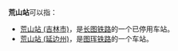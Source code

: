 '''荒山站'''可以指：
*[[荒山站_(吉林市)|荒山站 (吉林市)]]，是[[长图铁路|长图铁路]]的一个已停用车站。
*[[荒山站_(延边州)|荒山站 (延边州)]]，是[[图珲铁路|图珲铁路]]的一个车站。
{{disambig|cat=三字車站名消歧義}}